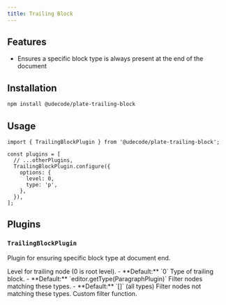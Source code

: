 ```yaml
---
title: Trailing Block
---
```


<ComponentPreview name="basic-elements-demo" />

<PackageInfo>

## Features

- Ensures a specific block type is always present at the end of the document

</PackageInfo>

## Installation

```bash
npm install @udecode/plate-trailing-block
```

## Usage

```tsx
import { TrailingBlockPlugin } from '@udecode/plate-trailing-block';
```

```tsx
const plugins = [
  // ...otherPlugins,
  TrailingBlockPlugin.configure({
    options: {
      level: 0,
      type: 'p',
    },
  }),
];
```

## Plugins

### `TrailingBlockPlugin`

Plugin for ensuring specific block type at document end.

<API name="TrailingBlockPlugin">
<APIOptions>
  <APIItem name="level" type="number" optional>
    Level for trailing node (0 is root level).
    - **Default:** `0`
  </APIItem>
  <APIItem name="type" type="string" optional>
    Type of trailing block.
    - **Default:** `editor.getType(ParagraphPlugin)`
  </APIItem>
  <APIItem name="allow" type="string[]" optional>
    Filter nodes matching these types.
    - **Default:** `[]` (all types)
  </APIItem>
  <APIItem name="exclude" type="string[]" optional>
    Filter nodes not matching these types.
  </APIItem>
  <APIItem name="filter" type="(node: TNode) => boolean" optional>
    Custom filter function.
  </APIItem>
</APIOptions>
</API>